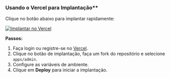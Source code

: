 ### Usando o Vercel para Implantação\*\*

Clique no botão abaixo para implantar rapidamente:

[![Implantar no Vercel](https://vercel.com/button)](https://vercel.com/new/clone?demo-description=PPanel%20é%20uma%20ferramenta%20de%20painel%20proxy%20aberta%2C%20pura%2C%20profissional%20e%20perfeita%2C%20projetada%20para%20ser%20sua%20escolha%20ideal%20para%20aprendizado%20e%20uso%20prático&demo-image=https%3A%2F%2Furlscan.io%2Fliveshot%2F%3Fwidth%3D1920%26height%3D1080%26url%3Dhttps%3A%2F%2Fadmin.ppanel.dev&demo-title=PPanel%20Admin%20Web&demo-url=https%3A%2F%2Fadmin.ppanel.dev%2F&from=.&project-name=ppanel-admin-web&repository-name=ppanel-web&repository-url=https%3A%2F%2Fgithub.com%2Fperfect-panel%2Fppanel-web&root-directory=apps%2Fadmin&skippable-integrations=1)

**Passos:**

1. Faça login ou registre-se no [Vercel](https://vercel.com/).
2. Clique no botão de implantação, faça um fork do repositório e selecione `apps/admin`.
3. Configure as variáveis de ambiente.
4. Clique em **Deploy** para iniciar a implantação.


<Giscus />
